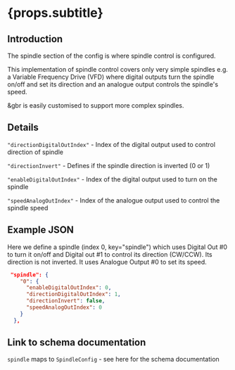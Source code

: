 
# {props.subtitle}

## Introduction

The spindle section of the config is where spindle control is configured.

This implementation of spindle control covers only very simple spindles e.g. a Variable Frequency Drive (VFD) where digital outputs turn the spindle on/off and set its direction and an analogue output controls the spindle's speed.

&gbr is easily customised to support more complex spindles.

## Details

`"directionDigitalOutIndex"` - Index of the digital output used to control direction of spindle

`"directionInvert"` - Defines if the spindle direction is inverted (0 or 1)

`"enableDigitalOutIndex"` - Index of the digital output used to turn on the spindle

`"speedAnalogOutIndex"` - Index of the analogue output used to control the spindle speed

## Example JSON

Here we define a spindle (index 0, key="spindle") which uses Digital Out #0 to turn it on/off and Digital out #1 to control its direction (CW/CCW). Its direction is not inverted. It uses Analogue Output #0 to set its speed.

```json
 "spindle": {
    "0": {
      "enableDigitalOutIndex": 0,
      "directionDigitalOutIndex": 1,
      "directionInvert": false,
      "speedAnalogOutIndex": 0
    }
  },
```

## Link to schema documentation
`spindle` maps to `SpindleConfig` - see <Link to="/docs/gbc/schema/SpindleConfig">here for the schema documentation</Link>
